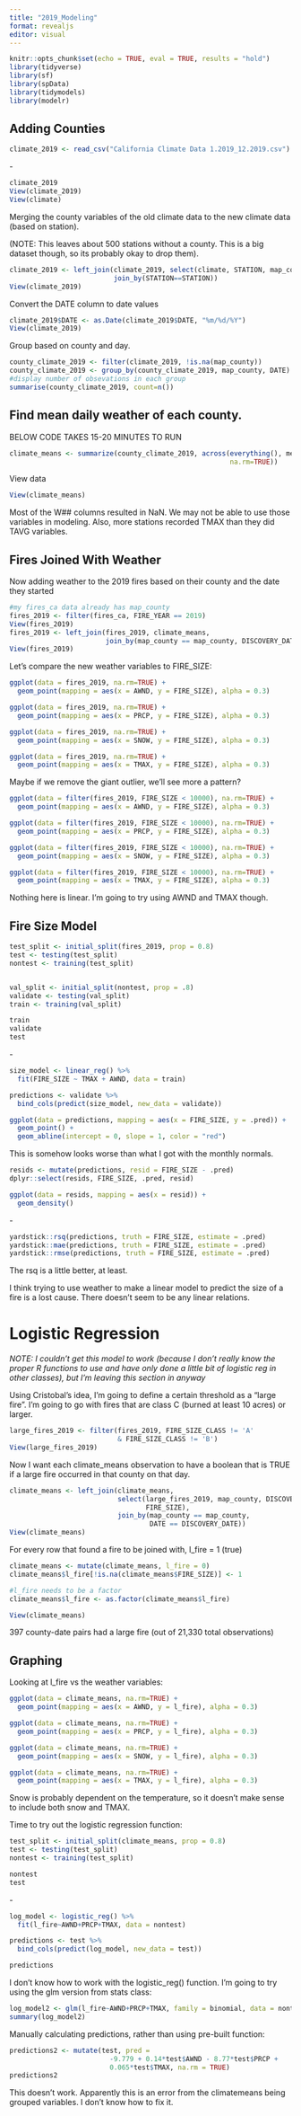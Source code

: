 ---
title: "2019_Modeling"
format: revealjs
editor: visual
---

```{r setup, include=FALSE}
knitr::opts_chunk$set(echo = TRUE, eval = TRUE, results = "hold")
library(tidyverse)
library(sf)
library(spData)
library(tidymodels)
library(modelr)
```

## Adding Counties

```{r}
climate_2019 <- read_csv("California Climate Data 1.2019_12.2019.csv")
```

\-

```{r}
climate_2019
View(climate_2019)
View(climate)
```

Merging the county variables of the old climate data to the new climate data (based on station).

(NOTE: This leaves about 500 stations without a county. This is a big dataset though, so its probably okay to drop them).

```{r}

climate_2019 <- left_join(climate_2019, select(climate, STATION, map_county), 
                          join_by(STATION==STATION))
View(climate_2019)
```

Convert the DATE column to date values

```{r}
climate_2019$DATE <- as.Date(climate_2019$DATE, "%m/%d/%Y")
View(climate_2019)
```

Group based on county and day.

```{r}
county_climate_2019 <- filter(climate_2019, !is.na(map_county))
county_climate_2019 <- group_by(county_climate_2019, map_county, DATE)
#display number of obsevations in each group
summarise(county_climate_2019, count=n())
```

## Find mean daily weather of each county.

BELOW CODE TAKES 15-20 MINUTES TO RUN

```{r}
climate_means <- summarize(county_climate_2019, across(everything(), mean, 
                                                       na.rm=TRUE))

```

View data

```{r}
View(climate_means)
```

Most of the W## columns resulted in NaN. We may not be able to use those variables in modeling. Also, more stations recorded TMAX than they did TAVG variables.

## Fires Joined With Weather

Now adding weather to the 2019 fires based on their county and the date they started

```{r}
#my fires_ca data already has map_county
fires_2019 <- filter(fires_ca, FIRE_YEAR == 2019)
View(fires_2019)
fires_2019 <- left_join(fires_2019, climate_means, 
                        join_by(map_county == map_county, DISCOVERY_DATE == DATE))
View(fires_2019)
```

Let's compare the new weather variables to FIRE_SIZE:

```{r}
ggplot(data = fires_2019, na.rm=TRUE) +
  geom_point(mapping = aes(x = AWND, y = FIRE_SIZE), alpha = 0.3)

ggplot(data = fires_2019, na.rm=TRUE) +
  geom_point(mapping = aes(x = PRCP, y = FIRE_SIZE), alpha = 0.3)

ggplot(data = fires_2019, na.rm=TRUE) +
  geom_point(mapping = aes(x = SNOW, y = FIRE_SIZE), alpha = 0.3)

ggplot(data = fires_2019, na.rm=TRUE) +
  geom_point(mapping = aes(x = TMAX, y = FIRE_SIZE), alpha = 0.3)

```

Maybe if we remove the giant outlier, we'll see more a pattern?

```{r}
ggplot(data = filter(fires_2019, FIRE_SIZE < 10000), na.rm=TRUE) +
  geom_point(mapping = aes(x = AWND, y = FIRE_SIZE), alpha = 0.3)

ggplot(data = filter(fires_2019, FIRE_SIZE < 10000), na.rm=TRUE) +
  geom_point(mapping = aes(x = PRCP, y = FIRE_SIZE), alpha = 0.3)

ggplot(data = filter(fires_2019, FIRE_SIZE < 10000), na.rm=TRUE) +
  geom_point(mapping = aes(x = SNOW, y = FIRE_SIZE), alpha = 0.3)

ggplot(data = filter(fires_2019, FIRE_SIZE < 10000), na.rm=TRUE) +
  geom_point(mapping = aes(x = TMAX, y = FIRE_SIZE), alpha = 0.3)

```

Nothing here is linear. I'm going to try using AWND and TMAX though.

## Fire Size Model

```{r}
test_split <- initial_split(fires_2019, prop = 0.8)
test <- testing(test_split)
nontest <- training(test_split)


val_split <- initial_split(nontest, prop = .8)
validate <- testing(val_split)
train <- training(val_split)

train
validate
test
```

\-

```{r}
size_model <- linear_reg() %>%
  fit(FIRE_SIZE ~ TMAX + AWND, data = train)

predictions <- validate %>%
  bind_cols(predict(size_model, new_data = validate))

ggplot(data = predictions, mapping = aes(x = FIRE_SIZE, y = .pred)) + 
  geom_point() +
  geom_abline(intercept = 0, slope = 1, color = "red")
```

This is somehow looks worse than what I got with the monthly normals.

```{r}
resids <- mutate(predictions, resid = FIRE_SIZE - .pred)
dplyr::select(resids, FIRE_SIZE, .pred, resid)

ggplot(data = resids, mapping = aes(x = resid)) +
  geom_density()
```

\-

```{r}
yardstick::rsq(predictions, truth = FIRE_SIZE, estimate = .pred)
yardstick::mae(predictions, truth = FIRE_SIZE, estimate = .pred)
yardstick::rmse(predictions, truth = FIRE_SIZE, estimate = .pred)
```

The rsq is a little better, at least.

I think trying to use weather to make a linear model to predict the size of a fire is a lost cause. There doesn't seem to be any linear relations.

# Logistic Regression

*NOTE: I couldn't get this model to work (because I don't really know the proper R functions to use and have only done a little bit of logistic reg in other classes), but I'm leaving this section in anyway*

Using Cristobal's idea, I'm going to define a certain threshold as a "large fire". I'm going to go with fires that are class C (burned at least 10 acres) or larger.

```{r}
large_fires_2019 <- filter(fires_2019, FIRE_SIZE_CLASS != 'A' 
                           & FIRE_SIZE_CLASS != 'B')
View(large_fires_2019)
```

Now I want each climate_means observation to have a boolean that is TRUE if a large fire occurred in that county on that day.

```{r}

climate_means <- left_join(climate_means, 
                           select(large_fires_2019, map_county, DISCOVERY_DATE,
                                  FIRE_SIZE),
                           join_by(map_county == map_county, 
                                   DATE == DISCOVERY_DATE))
View(climate_means)
```

For every row that found a fire to be joined with, l_fire = 1 (true)

```{r}
climate_means <- mutate(climate_means, l_fire = 0)
climate_means$l_fire[!is.na(climate_means$FIRE_SIZE)] <- 1

#l_fire needs to be a factor
climate_means$l_fire <- as.factor(climate_means$l_fire)

View(climate_means)

```

397 county-date pairs had a large fire (out of 21,330 total observations)

## Graphing

Looking at l_fire vs the weather variables:

```{r}
ggplot(data = climate_means, na.rm=TRUE) +
  geom_point(mapping = aes(x = AWND, y = l_fire), alpha = 0.3)

ggplot(data = climate_means, na.rm=TRUE) +
  geom_point(mapping = aes(x = PRCP, y = l_fire), alpha = 0.3)

ggplot(data = climate_means, na.rm=TRUE) +
  geom_point(mapping = aes(x = SNOW, y = l_fire), alpha = 0.3)

ggplot(data = climate_means, na.rm=TRUE) +
  geom_point(mapping = aes(x = TMAX, y = l_fire), alpha = 0.3)
```

Snow is probably dependent on the temperature, so it doesn't make sense to include both snow and TMAX.

Time to try out the logistic regression function:

```{r}
test_split <- initial_split(climate_means, prop = 0.8)
test <- testing(test_split)
nontest <- training(test_split)

nontest
test
```

\-

```{r}
log_model <- logistic_reg() %>% 
  fit(l_fire~AWND+PRCP+TMAX, data = nontest)

predictions <- test %>%
  bind_cols(predict(log_model, new_data = test))

predictions
```

I don't know how to work with the logistic_reg() function. I'm going to try using the glm version from stats class:

```{r}
log_model2 <- glm(l_fire~AWND+PRCP+TMAX, family = binomial, data = nontest)
summary(log_model2)
```

Manually calculating predictions, rather than using pre-built function:

```{r}
predictions2 <- mutate(test, pred = 
                         -9.779 + 0.14*test$AWND - 8.77*test$PRCP + 
                         0.065*test$TMAX, na.rm = TRUE)
predictions2
```

This doesn't work. Apparently this is an error from the climatemeans being grouped variables. I don't know how to fix it.
